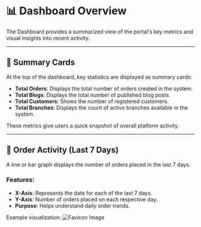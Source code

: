 # 📊 Dashboard Overview

The Dashboard provides a summarized view of the portal's key metrics and visual insights into recent activity.

---

## 🔢 Summary Cards

At the top of the dashboard, key statistics are displayed as summary cards:

- **Total Orders**: Displays the total number of orders created in the system.
- **Total Blogs**: Displays the total number of published blog posts.
- **Total Customers**: Shows the number of registered customers.
- **Total Branches**: Displays the count of active branches available in the system.

These metrics give users a quick snapshot of overall platform activity.

---

## 📅 Order Activity (Last 7 Days)

A line or bar graph displays the number of orders placed in the last 7 days.

### Features:

- **X-Axis**: Represents the date for each of the last 7 days.
- **Y-Axis**: Number of orders placed on each respective day.
- **Purpose**: Helps understand daily order trends.

Example visualization:
![Favicon Image](/images/mainapp/mainapp.png)
